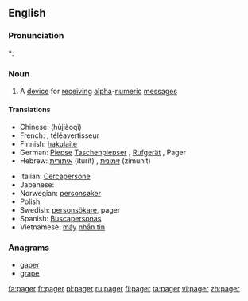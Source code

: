 ==English==

===Pronunciation===
*: {{rhymes|eɪdʒə(r)}}

===Noun===
{{en-noun}}

# A [[device]] for [[receive|receiving]] [[alpha]]-[[numeric]] [[message]]s

====Translations====
{{top}}
* Chinese: {{t|cmn|呼叫器|sc=Hani|xs=Mandarin}} (hūjiàoqì)
* French: {{t+|fr|bip|m}}, téléavertisseur
* Finnish: [[hakulaite]]
* German: [[Piepse]] {{m}} [[Taschenpiepser]] {{m}}, [[Rufgerät]] {{n}}, Pager {{m}}
* Hebrew: [[איתורית]] (iturít) {{f}}, [[זימונית]] (zimunít) {{f}}
{{mid}}
* Italian: [[Cercapersone]] {{m}}
* Japanese: {{t-|ja|ポケットベル|tr=pokettoberu|sc=Jpan}}
* Norwegian: [[personsøker]] {{m}}
* Polish: {{l|pl|pager}} {{m}}
* Swedish: [[personsökare]], pager
* Spanish: [[Buscapersonas]] {{f|p}}
* Vietnamese: [[máy]] [[nhắn tin]]
{{bottom}}

===Anagrams===
* [[gaper]]
* [[grape]]

[[fa:pager]]
[[fr:pager]]
[[pl:pager]]
[[ru:pager]]
[[fi:pager]]
[[ta:pager]]
[[vi:pager]]
[[zh:pager]]